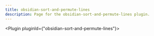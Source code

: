 ---
title: obsidian-sort-and-permute-lines
description: Page for the obsidian-sort-and-permute-lines plugin.
---


<Plugin pluginId={"obsidian-sort-and-permute-lines"}></Plugin>
